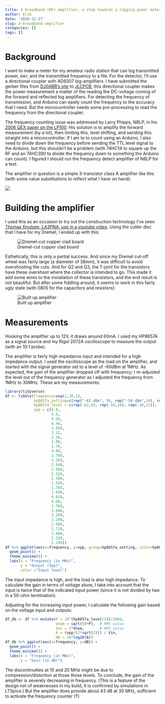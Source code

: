```yaml
---
title: A broadband (HF) amplifier, a step towards a logging power meter
author: Erik
date: '2020-12-27'
slug: a-broadband-amplifier
categories: []
tags: []
---
```


# Background 

I want to make a meter for my amateur radio station that can log transmitted power, swr, and the transmitted
frequency to a file.  For the detector, I'll use a directional coupler with AD8307 log-amplifiers. I have 
submitted the gerber files from [DJ0ABR's site](https://dj0abr.de/english/technik/dds/epwrswrV2.htm) to 
[JLCPCB](https://jlcpcb.com/), this directional coupler makes the power measurement a matter of the reading
the DC-voltage coming of the forward and reflected log amplifiers. For detecting the frequency of transmission,
and Arduino can easily count the frequency to the accuracy that I need. But the microcontroller needs some 
pre-processing to read the frequency from the directional coupler.

The frequency counting issue was addressed by Larry Phipps, N8LP, in his [2006 QEX paper on the LP100](http://www.telepostinc.com/Files/phipps-1.pdf).
His solution is to amplify the forward measurement (by a lot), then limiting this, level shifting, and sending
this straight into a microcontroller. If I am to to count using an Arduino, I also need to divide down the frequency
before sending the TTL level signal to the Arduino, but this shouldn't be a problem (with 74HC14 to square up the RF and an 74HC390 to divide
the frequency down to something the Arduino can count). I figured I should run the frequency detect amplifier of N8LP for a test.

The amplifier in question is a simple 3-transistor class A amplifier like this (with some value substitutions to reflect what I have on hand):

![](/post/2020-12-27-a-broadband-amplifier/bredband_crop_page1.png)

# Building the amplifier

I used this as an occasion to try out the construction technology I've seen
[Thomas Knutsen, LA3PNA, use in a youtube video](https://youtu.be/qdc9N2Hags8).
Using the cutter disc that I have for my Dremel, I ended up with this:

![Dremel-cut copper clad board](/post/2020-12-27-a-broadband-amplifier/2020-12-27_18.22.44.jpg)


Esthetically, this is only a partial success. And since my Dremel cut-off wheel was fairly large (a diameter
of 38mm), it was difficult to avoid overshooting the cuts. And for Q2 and Q3, the T-joint for the
transistors have these overshoot where the collector is intended to go. This made it add some wires to
the installation of these transistors, and the end result is not beautiful. But after some fiddling around,
it seems to work in this fairly ugly state (with 0805 for the capacitors and resistors):

![Built up amplifier](/post/2020-12-27-a-broadband-amplifier/2020-12-27_20.07.31.jpg)

# Measurements
Hooking the amplifier up to 12V, it draws around 60mA. I used my HP8657A as a signal source and my Rigol 2072A
oscilloscope 
to measure the output (with an 10:1 probe). 

The amplifier is fairly high impedance input and intended for a high impedance output. 
I used the oscilloscope as the load on the amplifier, and started with the signal generator set to a level of
-60dBm at 1MHz. As expected, the gain of the amplifier dropped off with frequency; I re-adjusted the level out of the frequency generator as I adjusted the frequency from 1MHz to 30MHz. These are my measurements:

```r
library(tidyverse)
df <- tibble(frequency=seq(1,30,1), 
             hp8657a_setting=c(rep("-62 dBm", 9), rep("-50 dBm",10), rep("-38 dBm",11)),
             hp8657a_level = c(rep(-62,9), rep(-50,10), rep(-38,11)),
             vpp = c(4.8,
                     5.6,
                     5.36,
                     4.40,
                     3.920,
                     3.12,
                     2.58,
                     2.08,
                     1.76,
                     4.00,
                     3.700,
                     3.260,
                     2.940,
                     2.560,
                     2.320,
                     2.100,
                     1.920,
                     1.760,
                     1.600,
                     4.018,
                     4.00,
                     3.760,
                     3.600,
                     3.280,
                     3.200,
                     2.900,
                     2.720,
                     2.480,
                     2.320,
                     2.240))
df %>% ggplot(aes(x=frequency, y=vpp, group=hp8657a_setting, color=hp8657a_setting)) +
  geom_point() +
  theme_minimal() +
  labs(x = "Frequency (in MHz)",
       y = "Output (Vpp)", 
       color ="Input level")
```

The input impedance is high, and the load is also high impedance. To calculate
the gain in terms of voltage alone, I take into account that the input is twice
that of the indicated input power (since it is not divided by two in a 50-ohm termination).

Adjusting for the increasing input power, I calculate the following gain based on the
voltage input and outputs:

```r
df_db <- df %>% mutate(P = 10^(hp8657a_level/10)/1000,
                       Vnom = sqrt(50*P),  # RMS value
                       Vin = 2*Vnom,       # RMS value
                       A = (vpp/(2*sqrt(2))) / Vin,
                       dB = 20*log10(A))
df_db %>% ggplot(aes(x=frequency, y=dB)) +
  geom_point() + 
  theme_minimal() +
  labs(x = "Frequency (in MHz)",
       y = "Gain (in dB)")
```

The discontinuities at 10 and 20 MHz might be due to compression/distortion at those those levels. 
To conclude, the gain of the amplifier is severely decreasing in frequency. 
(This is a feature of the design not of weaknesses in my build, it is confirmed 
by simulations in LTSpice.) But the amplifier does provide about 43 dB at 30 MHz, sufficient to activate
the frequency counter (?). 
